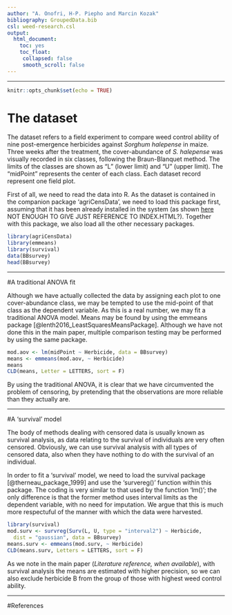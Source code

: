 ```yaml
---
author: "A. Onofri, H-P. Piepho and Marcin Kozak"
bibliography: GroupedData.bib
csl: weed-research.csl
output: 
  html_document:
    toc: yes
    toc_float: 
     collapsed: false
     smooth_scroll: false
---
```



---
   
  

```r
knitr::opts_chunk$set(echo = TRUE)
```

# The dataset

The dataset refers to a field experiment to compare weed control ability of nine post-emergence herbicides against *Sorghum halepense* in maize. Three weeks after the treatment, the cover-abundance of *S. halepense* was visually recorded in six classes, following the Braun-Blanquet method. The limits of the classes are shown as "L" (lower limit) and "U" (upper limit). The "midPoint" represents the center of each class. Each dataset record represent one field plot.

First of all, we need to read the data into R. As the dataset is contained in the companion package 'agriCensData', we need to load this package first, assuming that it has been already installed in the system (as shown [here](https://onofriandreapg.github.io/agriCensData/index.html) NOT ENOUGH TO GIVE JUST REFERENCE TO INDEX.HTML?). Together with this package, we also load all the other necessary packages.


```r
library(agriCensData)
library(emmeans)
library(survival)
data(BBsurvey)
head(BBsurvey)
```

---

#A traditional ANOVA fit

Although we have actually collected the data by assigning each plot to one cover-abundance class, we may be tempted to use the mid-point of that class as the dependent variable. As this is a real number, we may fit a traditional ANOVA model. Means may be found by using the emmeans package [@lenth2016_LeastSquaresMeansPackage]. Although we have not done this in the main paper, multiple comparison testing may be performed by using the same package.


```r
mod.aov <- lm(midPoint ~ Herbicide, data = BBsurvey)
means <- emmeans(mod.aov, ~ Herbicide) 
means
CLD(means, Letter = LETTERS, sort = F)
```

By using the traditional ANOVA, it is clear that we have circumvented the problem of censoring, by pretending that the observations are more reliable than they actually are.

---

#A 'survival' model

The body of methods dealing with censored data is usually known as survival analysis, as data relating to the survival of individuals are very often censored. Obviously, we can use survival analysis with all types of censored data, also when they have nothing to do with the survival of an individual.

In order to fit a 'survival' model, we need to load the survival package [@therneau_package_1999] and use the 'survereg()' function within this package. The coding is very similar to that used by the function 'lm()'; the only difference is that the former method uses interval limits as the dependent variable, with no need for imputation. We argue that this is much more respectuful of the manner with which the data were harvested.


```r
library(survival)
mod.surv <- survreg(Surv(L, U, type = "interval2") ~ Herbicide, 
  dist = "gaussian", data = BBsurvey)
means.surv <- emmeans(mod.surv, ~ Herbicide) 
CLD(means.surv, Letters = LETTERS, sort = F)
```

As we note in the main paper (*Literature reference, when available*), with survival analysis the means are estimated with higher precision, so we can also exclude herbicide B from the group of those with highest weed control ability.

---

#References



